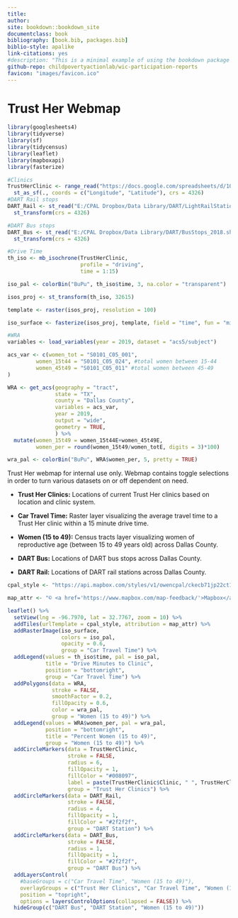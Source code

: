 ```yaml
---
title:
author:
site: bookdown::bookdown_site
documentclass: book
bibliography: [book.bib, packages.bib]
biblio-style: apalike
link-citations: yes
#description: "This is a minimal example of using the bookdown package to write a book. The output format for this example is bookdown::gitbook."
github-repo: childpovertyactionlab/wic-participation-reports
favicon: "images/favicon.ico"
---
```


# Trust Her Webmap {-}

```r
library(googlesheets4)
library(tidyverse)
library(sf)
library(tidycensus)
library(leaflet)
library(mapboxapi)
library(fasterize)

#Clinics
TrustHerClinic <- range_read("https://docs.google.com/spreadsheets/d/1QSeMpSoZRFPMW4l4P3k0LE_brDKARhGXrGgrkD83FsQ/edit#gid=472929183", sheet = "Clinic Sites Master") %>%
  st_as_sf(., coords = c("Longitude", "Latitude"), crs = 4326)
#DART Rail stops
DART_Rail <- st_read("E:/CPAL Dropbox/Data Library/DART/LightRailStations.shp") %>%
  st_transform(crs = 4326)

#DART Bus stops
DART_Bus <- st_read("E:/CPAL Dropbox/Data Library/DART/BusStops_2018.shp") %>%
  st_transform(crs = 4326)

#Drive Time
th_iso <- mb_isochrone(TrustHerClinic,
                       profile = "driving",
                       time = 1:15)

iso_pal <- colorBin("BuPu", th_iso$time, 3, na.color = "transparent")

isos_proj <- st_transform(th_iso, 32615)

template <- raster(isos_proj, resolution = 100)

iso_surface <- fasterize(isos_proj, template, field = "time", fun = "min")

#WRA
variables <- load_variables(year = 2019, dataset = "acs5/subject")

acs_var <- c(women_tot = "S0101_C05_001",
         women_15t44 = "S0101_C05_024", #total women between 15-44
         women_45t49 = "S0101_C05_011" #total women between 45-49
)

WRA <- get_acs(geography = "tract",
               state = "TX",
               county = "Dallas County",
               variables = acs_var,
               year = 2019,
               output = "wide",
               geometry = TRUE,
               ) %>%
  mutate(women_15t49 = women_15t44E+women_45t49E,
         women_per = round(women_15t49/women_totE, digits = 3)*100)

wra_pal <- colorBin("BuPu", WRA$women_per, 5, pretty = TRUE)

```

Trust Her webmap for internal use only.
Webmap contains toggle selections in order to turn various datasets on or off dependent on need. 

* **Trust Her Clinics:** Locations of current Trust Her clinics based on location and clinic system.

* **Car Travel Time:** Raster layer visualizing the average travel time to a Trust Her clinic within a 15 minute drive time.

* **Women (15 to 49):** Census tracts layer visualizing women of reproductive age (between 15 to 49 years old) across Dallas County.

* **DART Bus:** Locations of DART bus stops across Dallas County.

* **DART Rail:** Locations of DART rail stations across Dallas County.

```r
cpal_style <- "https://api.mapbox.com/styles/v1/owencpal/ckecb71jp22ct19qc1id28jku/tiles/256/{z}/{x}/{y}@2x?access_token=pk.eyJ1Ijoib3dlbmNwYWwiLCJhIjoiY2tlYnR3emdxMGNhZzMwb2EzZWR4ajloNCJ9.P7Mujz8F3Rssq5-Q6dcvMw"

map_attr <- "© <a href='https://www.mapbox.com/map-feedback/'>Mapbox</a> Basemap © <a href='https://childpovertyactionlab.org/'>Child Poverty Action Lab</a>"

leaflet() %>%
  setView(lng = -96.7970, lat = 32.7767, zoom = 10) %>%
  addTiles(urlTemplate = cpal_style, attribution = map_attr) %>%
  addRasterImage(iso_surface, 
                 colors = iso_pal, 
                 opacity = 0.6,
                 group = "Car Travel Time") %>%
  addLegend(values = th_iso$time, pal = iso_pal,
            title = "Drive Minutes to Clinic",
            position = "bottomright",
            group = "Car Travel Time") %>%
  addPolygons(data = WRA,
              stroke = FALSE, 
              smoothFactor = 0.2, 
              fillOpacity = 0.6,
              color = wra_pal,
              group = "Women (15 to 49)") %>%
  addLegend(values = WRA$women_per, pal = wra_pal,
            position = "bottomright",
            title = "Percent Women (15 to 49)",
            group = "Women (15 to 49)") %>%
  addCircleMarkers(data = TrustHerClinic,
                   stroke = FALSE,
                   radius = 6,
                   fillOpacity = 1,
                   fillColor = "#008097",
                   label = paste(TrustHerClinic$Clinic, " ", TrustHerClinic$System),
                   group = "Trust Her Clinics") %>%
  addCircleMarkers(data = DART_Rail,
                   stroke = FALSE,
                   radius = 4,
                   fillOpacity = 1,
                   fillColor = "#2f2f2f",
                   group = "DART Station") %>%
  addCircleMarkers(data = DART_Bus,
                   stroke = FALSE,
                   radius = 1,
                   fillOpacity = 1,
                   fillColor = "#2f2f2f",
                   group = "DART Bus") %>%
  addLayersControl(
    #baseGroups = c("Car Travel Time", "Women (15 to 49)"),
    overlayGroups = c("Trust Her Clinics", "Car Travel Time", "Women (15 to 49)", "DART Bus", "DART Station"),
    position = "topright",
    options = layersControlOptions(collapsed = FALSE)) %>%
  hideGroup(c("DART Bus", "DART Station", "Women (15 to 49)"))
```
